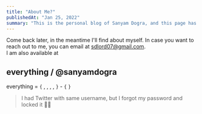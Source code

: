 ```yaml
---
title: "About Me?"
publishedAt: "Jan 25, 2022"
summary: "This is the personal blog of Sanyam Dogra, and this page has the links to reach out to him!"
---
```


Come back later, in the meantime I&apos;ll find about myself. In case you want to reach out to me, you can email at sdlord07@gmail.com.  
I am also available at

## everything / <TextHighlight>@sanyamdogra</TextHighlight>

everything = `{` [<FiGithub/>](https://github.com/sanyamdogra), [<FiLinkedin/>](https://www.linkedin.com/in/sanyamdogra/), [<FiFacebook/>](https://www.facebook.com/sanyamdogra), [<FaBehance/>](https://www.behance.net/sanyamdogra), [<FiDribbble/>](https://dribbble.com/SanyamDogra) `}` - `{` [<FiTwitter/>](https://twitter.com/sdlord07) `}`

> I had Twitter with same username, but I forgot my password and locked it 🤦‍♂️
